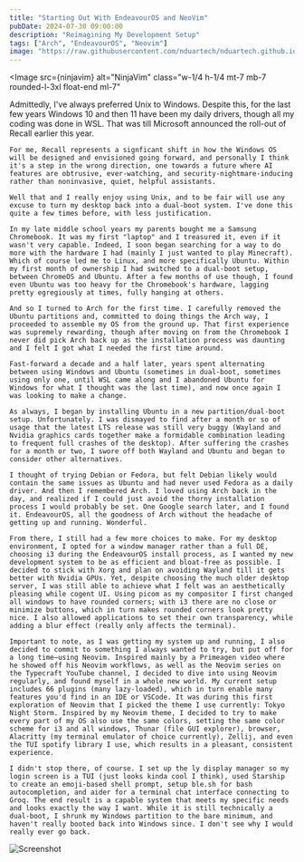 ```yaml
---
title: "Starting Out With EndeavourOS and NeoVim"
pubDate: 2024-07-30 09:00:00
description: "Reimagining My Development Setup"
tags: ["Arch", "EndeavourOS", "Neovim"]
image: "https://raw.githubusercontent.com/nduartech/nduartech.github.io/master/packages/host/src/assets/ninjavim.jpeg"
---
```



<Image
  src={ninjavim}
  alt="NinjaVim"
  class="w-1/4 h-1/4 mt-7 mb-7 rounded-l-3xl float-end ml-7"
></Image>

<div class="reset-tw">
    Admittedly, I've always preferred Unix to Windows. Despite this, for the last few years Windows 10 and then 11 have been my daily drivers, though all my coding was done in WSL. That was till Microsoft announced the roll-out of Recall earlier this year.

    For me, Recall represents a signficant shift in how the Windows OS will be designed and envisioned going forward, and personally I think it's a step in the wrong direction, one towards a future where AI features are obtrusive, ever-watching, and security-nightmare-inducing rather than noninvasive, quiet, helpful assistants.

    Well that and I really enjoy using Unix, and to be fair will use any excuse to turn my desktop back into a dual-boot system. I've done this quite a few times before, with less justification.

    In my late middle school years my parents bought me a Samsung Chromebook. It was my first "laptop" and I treasured it, even if it wasn't very capable. Indeed, I soon began searching for a way to do more with the hardware I had (mainly I just wanted to play Minecraft). Which of course led me to Linux, and more specifically Ubuntu. Within my first month of ownership I had switched to a dual-boot setup, between ChromeOS and Ubuntu. After a few months of use though, I found even Ubuntu was too heavy for the Chromebook's hardware, lagging pretty egregiously at times, fully hanging at others.

    And so I turned to Arch for the first time. I carefully removed the Ubuntu partitions and, committed to doing things the Arch way, I proceeded to assemble my OS from the ground up. That first experience was supremely rewarding, though after moving on from the Chromebook I never did pick Arch back up as the installation process was daunting and I felt I got what I needed the first time around.

    Fast-forward a decade and a half later, years spent alternating between using Windows and Ubuntu (sometimes in dual-boot, sometimes using only one, until WSL came along and I abandoned Ubuntu for Windows for what I thought was the last time), and now once again I was looking to make a change.

    As always, I began by installing Ubuntu in a new partition/dual-boot setup. Unfortunately. I was dismayed to find after a month or so of usage that the latest LTS release was still very buggy (Wayland and Nvidia graphics cards together make a formidable combination leading to frequent full crashes of the desktop). After suffering the crashes for a month or two, I swore off both Wayland and Ubuntu and began to consider other alternatives.

    I thought of trying Debian or Fedora, but felt Debian likely would contain the same issues as Ubuntu and had never used Fedora as a daily driver. And then I remembered Arch. I loved using Arch back in the day, and realized if I could just avoid the thorny installation process I would probably be set. One Google search later, and I found it. EndeavourOS, all the goodness of Arch without the headache of getting up and running. Wonderful.

    From there, I still had a few more choices to make. For my desktop environment, I opted for a window manager rather than a full DE, choosing i3 during the EndeavourOS install process, as I wanted my new development system to be as efficient and bloat-free as possible. I decided to stick with Xorg and plan on avoiding Wayland till it gets better with Nvidia GPUs. Yet, despite choosing the much older desktop server, I was still able to achieve what I felt was an aesthetically pleasing while cogent UI. Using picom as my compositor I first changed all windows to have rounded corners; with i3 there are no close or minimize buttons, which in turn makes rounded corners look pretty nice. I also allowed applications to set their own transparency, while adding a blur effect (really only affects the terminal).

    Important to note, as I was getting my system up and running, I also decided to commit to something I always wanted to try, but put off for a long time—using Neovim. Inspired mainly by a Primeagen video where he showed off his Neovim workflows, as well as the Neovim series on the Typecraft YouTube channel, I decided to dive into using Neovim regularly, and found myself in a whole new world. My current setup includes 66 plugins (many lazy-loaded), which in turn enable many features you'd find in an IDE or VSCode. It was during this first exploration of Neovim that I picked the theme I use currently: Tokyo Night Storm. Inspired by my Neovim theme, I decided to try to make every part of my OS also use the same colors, setting the same color scheme for i3 and all windows, Thunar (file GUI explorer), browser, Alacritty (my terminal emulator of choice currently), Zellij, and even the TUI spotify library I use, which results in a pleasant, consistent experience.

    I didn't stop there, of course. I set up the ly display manager so my login screen is a TUI (just looks kinda cool I think), used Starship to create an emoji-based shell prompt, setup ble.sh for bash autocompletion, and aider for a terminal chat interface connecting to Groq. The end result is a capable system that meets my specific needs and looks exactly the way I want. While it is still technically a dual-boot, I shrunk my Windows partition to the bare minimum, and haven't really booted back into Windows since. I don't see why I would really ever go back.

</div>
<Image src={screen} alt="Screenshot" class="w-full float-center"></Image>
